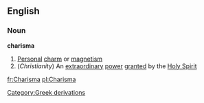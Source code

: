 ==English==
===Noun===
{{wikipedia}}
'''charisma'''
#[[Personal]] [[charm]] or [[magnetism]]
#(''Christianity'') An [[extraordinary]] [[power]] [[grant]]ed by the [[Holy Spirit]]
[[Category:Greek derivations]]

[[fr:Charisma]]
[[pl:Charisma]]